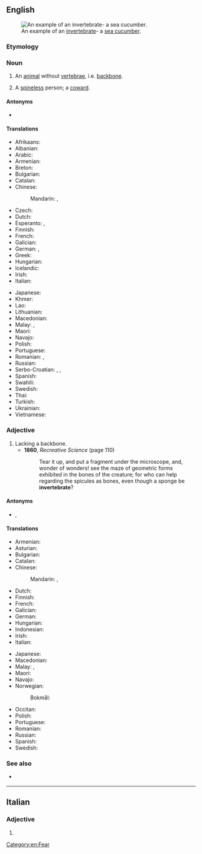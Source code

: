 ==English==
{{wikipedia}}
[[Image:Thelenota ananas.jpg|thumb|An example of an [[invertebrate]]- a [[sea cucumber]].]]

===Etymology===
{{prefix|en|in|vertebrate}}

===Noun===
{{en-noun}}

# An [[animal]] without [[vertebra]]e, i.e. [[backbone]].
# {{lb|en|informal}} A [[spineless]] person; a [[coward]].

====Antonyms====
* {{l|en|vertebrate}}

====Translations====
{{trans-top|animal without backbone}}
* Afrikaans: {{t|af|invertebraat}}
* Albanian: {{t|sq|invertebrore|m}}
* Arabic: {{t|ar|لَا فَقَارِيّ}}
* Armenian: {{t+|hy|անողնաշար|sc=Armn}}
* Breton: {{t|br|divellkeineg|m}}
* Bulgarian: {{t|bg|безгръбначно животно}}
* Catalan: {{t|ca|invertebrat|m}}
* Chinese:
*: Mandarin: {{t+|cmn|無脊椎動物|sc=Hani}}, {{t+|cmn|无脊椎动物|tr=wújǐzhuī dòngwù|sc=Hani}}
* Czech: {{t+|cs|bezobratlý|m}}
* Dutch: {{t+|nl|ongewervelde}}
* Esperanto: {{t|eo|malvertebrulo}}, {{t|eo|senvertebrulo}}
* Finnish: {{t+|fi|selkärangaton}}
* French: {{t+|fr|invertébré|m}}
* Galician: {{t|gl|invertebrado|m}}
* German: {{t|de|Invertebrat|n}}, {{t|de|Wirbelloses|n}}
* Greek: {{t+|el|ασπόνδυλο|n|sc=Grek}}
* Hungarian: {{t+|hu|gerinctelen}}
* Icelandic: {{t+|is|hryggleysingi|m}}
* Irish: {{t|ga|inveirteabrach|m}}
* Italian: {{t+|it|invertebrato|m}}
{{trans-mid}}
* Japanese: {{t+|ja|無脊椎動物|tr=むせきついどうぶつ, musekitsui dōbutsu|sc=Jpan}}
* Khmer: {{t|km|សត្វឥតឆ្អឹងកង|tr=sat it che eng kong|sc=Khmr}}
* Lao: {{t|lo|ສັດບໍ່ມີກະດູກສັນຫລັງ}}
* Lithuanian: {{t|lt|bestuburis|m}}
* Macedonian: {{t|mk|безр́бетник|m}}
* Malay: {{t|ms|haiwan invertebrat}}, {{t|ms|invertebrat}}
* Maori: {{t|mi|hātaretare}}
* Navajo: {{t|nv|chʼosh bíígháán ádaadinígíí}}
* Polish: {{t+|pl|bezkręgowiec|m}}
* Portuguese: {{t+|pt|invertebrado|m}}
* Romanian: {{t+|ro|nevertebrată|f}}, {{t+|ro|nevertebrat|m}}
* Russian: {{t+|ru|беспозвоно́чное|n}}
* Serbo-Croatian: {{t+|sh|beskičmenjak|m}}, {{t+|sh|beskičmen|m}}, {{t|sh|beskralješnjak|m}}
* Spanish: {{t+|es|invertebrado|m}}
* Swahili: {{t|sw|wasouti}}
* Swedish: {{t+|sv|ryggradslöst djur|n}}
* Thai: {{t|th|สัตว์ไม่มีกระดูกสันหลัง}}
* Turkish: {{t+|tr|omurgasız}}
* Ukrainian: {{t|uk|безхребетна тварина|f}}
* Vietnamese: {{t|vi|động vật không xương sống}}
{{trans-bottom}}

===Adjective===
{{en-adj|-}}

# Lacking a backbone.
#* '''1860''', ''Recreative Science'' (page 110)
#*: Tear it up, and put a fragment under the microscope, and, wonder of wonders! see the maze of geometric forms exhibited in the bones of the creature; for who can help regarding the spicules as bones, even though a sponge be '''invertebrate'''?

====Antonyms====
* {{l|en|vertebrate}}, {{l|en|vertebrated}}

====Translations====
{{trans-top|lacking backbone}}
* Armenian: {{t+|hy|անողնաշար|sc=Armn}}
* Asturian: {{t+|ast|invertebráu}}
* Bulgarian: {{t+|bg|безгръбначен}}
* Catalan: {{t|ca|invertebrat}}
* Chinese:
*: Mandarin: {{t|cmn|[[無]][[脊椎]][[的]]|sc=Hani}}, {{t|cmn|[[无]][[脊椎]][[的]]|tr=wú jǐzhuī de|sc=Hani}}
* Dutch: {{t+|nl|ongewerveld}}
* Finnish: {{t+|fi|selkärangaton}}
* French: {{t+|fr|invertébré}}
* Galician: {{t|gl|invertebrado}}
* German: {{t+|de|wirbellos}}
* Hungarian: {{t+|hu|gerinctelen}}
* Indonesian: {{t+|id|invertebrata}}
* Irish: {{t|ga|inveirteabrach}}
* Italian: {{t+|it|invertebrato}}
{{trans-mid}}
* Japanese: {{t+|ja|無脊椎|tr=むせきつい, musekitsui|sc=Jpan}}
* Macedonian: {{t|mk|безр́бетен|m}}
* Malay: {{t|ms|tidak bertulang belakang}}, {{t|ms|invertebrat}}
* Maori: {{t|mi|tuaiwikore}}
* Navajo: {{t|nv|bíígháán ádaadinígíí}}
* Norwegian:
*: Bokmål: {{t|nb|virvelløs}}
* Occitan: {{t|oc|invertebrat}}
* Polish: {{t|pl|bezkręgowy}}
* Portuguese: {{t+|pt|invertebrado}}
* Romanian: {{t+|ro|nevertebrat|m|n}}
* Russian: {{t+|ru|беспозвоно́чный}}
* Spanish: {{t+|es|invertebrado}}
* Swedish: {{t+|sv|ryggradslös}}
{{trans-bottom}}

===See also===
* {{l|en|inveterate}} {{q|not to be confused}}

[[Category:en:Fear]]

----

==Italian==

===Adjective===
{{head|it|adjective form}}

# {{feminine plural of|it|invertebrato}}